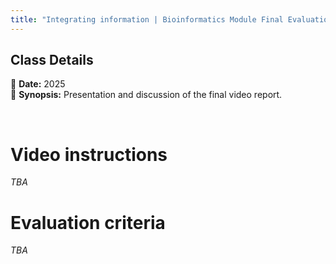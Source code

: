 ```yaml
---
title: "Integrating information | Bioinformatics Module Final Evaluation"
---
```


::: {.callout-note}
## Class Details
📅 **Date:** 2025  
📖 **Synopsis:** Presentation and discussion of the final video report.   
:::



</br>

::: {.panel-tabset}

# Video instructions

*TBA*

# Evaluation criteria

*TBA*


:::

